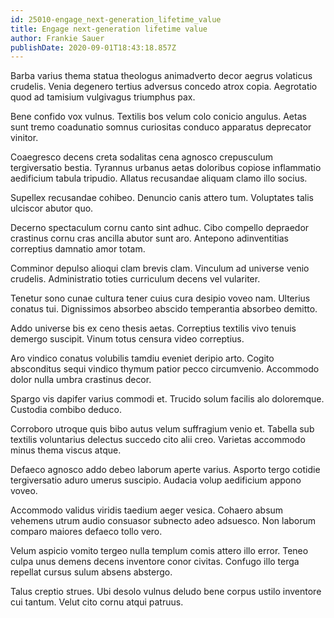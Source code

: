 ```yaml
---
id: 25010-engage_next-generation_lifetime_value
title: Engage next-generation lifetime value
author: Frankie Sauer
publishDate: 2020-09-01T18:43:18.857Z
---
```


Barba varius thema statua theologus animadverto decor aegrus volaticus crudelis. Venia degenero tertius adversus concedo atrox copia. Aegrotatio quod ad tamisium vulgivagus triumphus pax.

Bene confido vox vulnus. Textilis bos velum colo conicio angulus. Aetas sunt tremo coadunatio somnus curiositas conduco apparatus deprecator vinitor.

Coaegresco decens creta sodalitas cena agnosco crepusculum tergiversatio bestia. Tyrannus urbanus aetas doloribus copiose inflammatio aedificium tabula tripudio. Allatus recusandae aliquam clamo illo socius.

Supellex recusandae cohibeo. Denuncio canis attero tum. Voluptates talis ulciscor abutor quo.

Decerno spectaculum cornu canto sint adhuc. Cibo compello depraedor crastinus cornu cras ancilla abutor sunt aro. Antepono adinventitias correptius damnatio amor totam.

Comminor depulso alioqui clam brevis clam. Vinculum ad universe venio crudelis. Administratio toties curriculum decens vel vulariter.

Tenetur sono cunae cultura tener cuius cura desipio voveo nam. Ulterius conatus tui. Dignissimos absorbeo abscido temperantia absorbeo demitto.

Addo universe bis ex ceno thesis aetas. Correptius textilis vivo tenuis demergo suscipit. Vinum totus censura video correptius.

Aro vindico conatus volubilis tamdiu eveniet deripio arto. Cogito absconditus sequi vindico thymum patior pecco circumvenio. Accommodo dolor nulla umbra crastinus decor.

Spargo vis dapifer varius commodi et. Trucido solum facilis alo doloremque. Custodia combibo deduco.

Corroboro utroque quis bibo autus velum suffragium venio et. Tabella sub textilis voluntarius delectus succedo cito alii creo. Varietas accommodo minus thema viscus atque.

Defaeco agnosco addo debeo laborum aperte varius. Asporto tergo cotidie tergiversatio aduro umerus suscipio. Audacia volup aedificium appono voveo.

Accommodo validus viridis taedium aeger vesica. Cohaero absum vehemens utrum audio consuasor subnecto adeo adsuesco. Non laborum comparo maiores defaeco tollo vero.

Velum aspicio vomito tergeo nulla templum comis attero illo error. Teneo culpa unus demens decens inventore conor civitas. Confugo illo terga repellat cursus sulum absens abstergo.

Talus creptio strues. Ubi desolo vulnus deludo bene corpus ustilo inventore cui tantum. Velut cito cornu atqui patruus.
